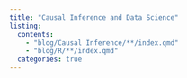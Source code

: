 ```yaml
---
title: "Causal Inference and Data Science"
listing:
  contents:
    - "blog/Causal Inference/**/index.qmd"
    - "blog/R/**/index.qmd"
  categories: true
---
```

